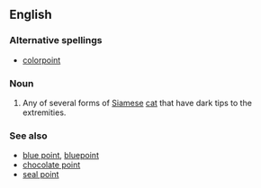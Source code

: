 ==English==

===Alternative spellings===
*[[colorpoint]]

===Noun===
{{en-noun}}

# Any of several forms of [[Siamese]] [[cat]] that have dark tips to the extremities.

===See also===
*[[blue point]], [[bluepoint]]
*[[chocolate point]]
*[[seal point]]